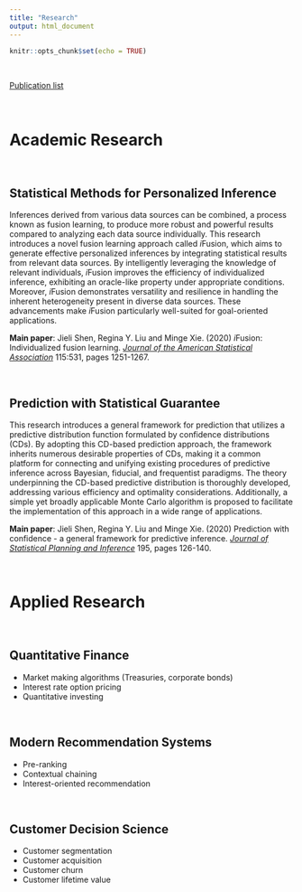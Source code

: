 ```yaml
---
title: "Research"
output: html_document
---
```


```r
knitr::opts_chunk$set(echo = TRUE)
```

&nbsp;

[Publication list](https://scholar.google.com/citations?user=itO_fw8AAAAJ&hl=en)

&nbsp;

# Academic Research

&nbsp;

## Statistical Methods for Personalized Inference

Inferences derived from various data sources can be combined, a process known as fusion learning, to produce more robust and powerful results compared to analyzing each data source individually. This research introduces a novel fusion learning approach called *i*Fusion, which aims to generate effective personalized inferences by integrating statistical results from relevant data sources. By intelligently leveraging the knowledge of relevant individuals, *i*Fusion improves the efficiency of individualized inference, exhibiting an oracle-like property under appropriate conditions. Moreover, *i*Fusion demonstrates versatility and resilience in handling the inherent heterogeneity present in diverse data sources. These advancements make *i*Fusion particularly well-suited for goal-oriented applications.

**Main paper**: Jieli Shen, Regina Y. Liu and Minge Xie. (2020) *i*Fusion: Individualized fusion learning. [*Journal of the American Statistical Association*](https://www.tandfonline.com/doi/citedby/10.1080/01621459.2019.1672557?scroll=top&needAccess=true&role=tab) 115:531, pages 1251-1267.

&nbsp;

## Prediction with Statistical Guarantee

This research introduces a general framework for prediction that utilizes a predictive distribution function formulated by confidence distributions (CDs). By adopting this CD-based prediction approach, the framework inherits numerous desirable properties of CDs, making it a common platform for connecting and unifying existing procedures of predictive inference across Bayesian, fiducial, and frequentist paradigms. The theory underpinning the CD-based predictive distribution is thoroughly developed, addressing various efficiency and optimality considerations. Additionally, a simple yet broadly applicable Monte Carlo algorithm is proposed to facilitate the implementation of this approach in a wide range of applications.

**Main paper**: Jieli Shen, Regina Y. Liu and Minge Xie. (2020) Prediction with confidence - a general framework for predictive inference. [*Journal of Statistical Planning and Inference*
](https://www.sciencedirect.com/science/article/abs/pii/S0378375817301696) 195, pages 126-140.

&nbsp;

# Applied Research

&nbsp;

## Quantitative Finance
* Market making algorithms (Treasuries, corporate bonds)
* Interest rate option pricing
* Quantitative investing

&nbsp;

## Modern Recommendation Systems
* Pre-ranking
* Contextual chaining
* Interest-oriented recommendation

&nbsp;

## Customer Decision Science
* Customer segmentation
* Customer acquisition
* Customer churn
* Customer lifetime value
